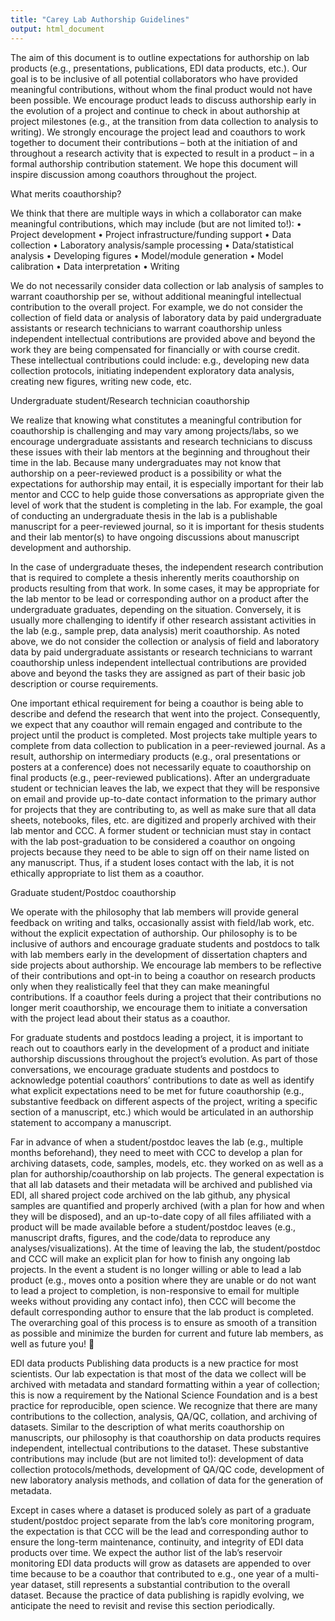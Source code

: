 ```yaml
---
title: "Carey Lab Authorship Guidelines"
output: html_document
---
```


The aim of this document is to outline expectations for authorship on lab products (e.g., presentations, publications, EDI data products, etc.). Our goal is to be inclusive of all potential collaborators who have provided meaningful contributions, without whom the final product would not have been possible. We encourage product leads to discuss authorship early in the evolution of a project and continue to check in about authorship at project milestones (e.g., at the transition from data collection to analysis to writing). We strongly encourage the project lead and coauthors to work together to document their contributions – both at the initiation of and throughout a research activity that is expected to result in a product – in a formal authorship contribution statement. We hope this document will inspire discussion among coauthors throughout the project.


What merits coauthorship?

We think that there are multiple ways in which a collaborator can make meaningful contributions, which may include (but are not limited to!):
•	Project development
•	Project infrastructure/funding support
•	Data collection
•	Laboratory analysis/sample processing
•	Data/statistical analysis
•	Developing figures
•	Model/module generation
•	Model calibration
•	Data interpretation
•	Writing

We do not necessarily consider data collection or lab analysis of samples to warrant coauthorship per se, without additional meaningful intellectual contribution to the overall project. For example, we do not consider the collection of field data or analysis of laboratory data by paid undergraduate assistants or research technicians to warrant coauthorship unless independent intellectual contributions are provided above and beyond the work they are being compensated for financially or with course credit. These intellectual contributions could include: e.g., developing new data collection protocols, initiating independent exploratory data analysis, creating new figures, writing new code, etc. 


Undergraduate student/Research technician coauthorship

We realize that knowing what constitutes a meaningful contribution for coauthorship is challenging and may vary among projects/labs, so we encourage undergraduate assistants and research technicians to discuss these issues with their lab mentors at the beginning and throughout their time in the lab. Because many undergraduates may not know that authorship on a peer-reviewed product is a possibility or what the expectations for authorship may entail, it is especially important for their lab mentor and CCC to help guide those conversations as appropriate given the level of work that the student is completing in the lab. For example, the goal of conducting an undergraduate thesis in the lab is a publishable manuscript for a peer-reviewed journal, so it is important for thesis students and their lab mentor(s) to have ongoing discussions about manuscript development and authorship. 

In the case of undergraduate theses, the independent research contribution that is required to complete a thesis inherently merits coauthorship on products resulting from that work. In some cases, it may be appropriate for the lab mentor to be lead or corresponding author on a product after the undergraduate graduates, depending on the situation. Conversely, it is usually more challenging to identify if other research assistant activities in the lab (e.g., sample prep, data analysis) merit coauthorship. As noted above, we do not consider the collection or analysis of field and laboratory data by paid undergraduate assistants or research technicians to warrant coauthorship unless independent intellectual contributions are provided above and beyond the tasks they are assigned as part of their basic job description or course requirements. 

One important ethical requirement for being a coauthor is being able to describe and defend the research that went into the project. Consequently, we expect that any coauthor will remain engaged and contribute to the project until the product is completed. Most projects take multiple years to complete from data collection to publication in a peer-reviewed journal. As a result, authorship on intermediary products (e.g., oral presentations or posters at a conference) does not necessarily equate to coauthorship on final products (e.g., peer-reviewed publications). After an undergraduate student or technician leaves the lab, we expect that they will be responsive on email and provide up-to-date contact information to the primary author for projects that they are contributing to, as well as make sure that all data sheets, notebooks, files, etc. are digitized and properly archived with their lab mentor and CCC. A former student or technician must stay in contact with the lab post-graduation to be considered a coauthor on ongoing projects because they need to be able to sign off on their name listed on any manuscript. Thus, if a student loses contact with the lab, it is not ethically appropriate to list them as a coauthor.



Graduate student/Postdoc coauthorship

We operate with the philosophy that lab members will provide general feedback on writing and talks, occasionally assist with field/lab work, etc. without the explicit expectation of authorship. Our philosophy is to be inclusive of authors and encourage graduate students and postdocs to talk with lab members early in the development of dissertation chapters and side projects about authorship. We encourage lab members to be reflective of their contributions and opt-in to being a coauthor on research products only when they realistically feel that they can make meaningful contributions. If a coauthor feels during a project that their contributions no longer merit coauthorship, we encourage them to initiate a conversation with the project lead about their status as a coauthor.
	
For graduate students and postdocs leading a project, it is important to reach out to coauthors early in the development of a product and initiate authorship discussions throughout the project’s evolution. As part of those conversations, we encourage graduate students and postdocs to acknowledge potential coauthors’ contributions to date as well as identify what explicit expectations need to be met for future coauthorship (e.g., substantive feedback on different aspects of the project, writing a specific section of a manuscript, etc.) which would be articulated in an authorship statement to accompany a manuscript. 

Far in advance of when a student/postdoc leaves the lab (e.g., multiple months beforehand), they need to meet with CCC to develop a plan for archiving datasets, code, samples, models, etc. they worked on as well as a plan for authorship/coauthorship on lab projects. The general expectation is that all lab datasets and their metadata will be archived and published via EDI, all shared project code archived on the lab github, any physical samples are quantified and properly archived (with a plan for how and when they will be disposed), and an up-to-date copy of all files affiliated with a product will be made available before a student/postdoc leaves (e.g., manuscript drafts, figures, and the code/data to reproduce any analyses/visualizations). At the time of leaving the lab, the student/postdoc and CCC will make an explicit plan for how to finish any ongoing lab projects. In the event a student is no longer willing or able to lead a lab product (e.g., moves onto a position where they are unable or do not want to lead a project to completion, is non-responsive to email for multiple weeks without providing any contact info), then CCC will become the default corresponding author to ensure that the lab product is completed. The overarching goal of this process is to ensure as smooth of a transition as possible and minimize the burden for current and future lab members, as well as future you! 



EDI data products
Publishing data products is a new practice for most scientists. Our lab expectation is that most of the data we collect will be archived with metadata and standard formatting within a year of collection; this is now a requirement by the National Science Foundation and is a best practice for reproducible, open science. We recognize that there are many contributions to the collection, analysis, QA/QC, collation, and archiving of datasets. Similar to the description of what merits coauthorship on manuscripts, our philosophy is that coauthorship on data products requires independent, intellectual contributions to the dataset. These substantive contributions may include (but are not limited to!): development of data collection protocols/methods, development of QA/QC code, development of new laboratory analysis methods, and collation of data for the generation of metadata. 

Except in cases where a dataset is produced solely as part of a graduate student/postdoc project separate from the lab’s core monitoring program, the expectation is that CCC will be the lead and corresponding author to ensure the long-term maintenance, continuity, and integrity of EDI data products over time. We expect the author list of the lab’s reservoir monitoring EDI data products will grow as datasets are appended to over time because to be a coauthor that contributed to e.g., one year of a multi-year dataset, still represents a substantial contribution to the overall dataset. 
Because the practice of data publishing is rapidly evolving, we anticipate the need to revisit and revise this section periodically.
